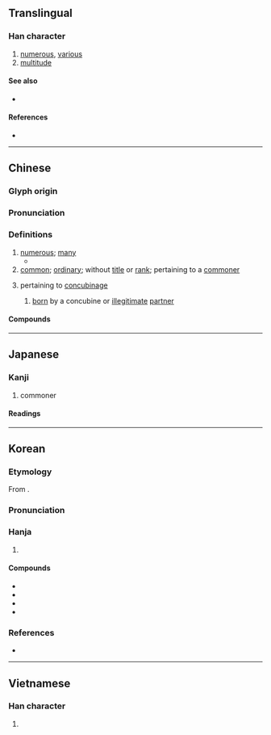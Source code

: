 {{also|庻}}
{{character info}}
{{character info|0x2F88D}}
==Translingual==

===Han character===
{{Han char|rn=53|rad=广|as=08|sn=11|four=00237|canj=ITF|ids=⿸广⿱廿灬}}

# [[numerous]], [[various]]
# [[multitude]]

====See also====
* {{l|mul|[[度]], [[席]]}}

====References====
* {{Han ref|kx=0347.200|dkj=09373|dj=0657.280|hdz=20886.150|uh=5EB6|ud=24246|bh=B166|bd=45414}}

----

==Chinese==
{{zh-forms}}

===Glyph origin===
{{Han etym}}

===Pronunciation===
{{zh-pron
|m=shù
|m-s=
|dg=
|c=syu3
|c-t=
|g=
|h=pfs=
|j=
|md=
|mn=qz:sìr/tw,xm:sù/zz:sì
|mn-t=
|w=
|x=
|mc=y
|oc=y
|cat=a
}}

===Definitions===
{{zh-hanzi}}

# [[numerous]]; [[many]]
#* {{zh-x|冉 ^有 曰：「既 庶 矣，又 何 加 焉？」曰：「富 之。」|Ran You said, "Since they are thus '''numerous''', what more shall be done for them?" "Enrich them," was the reply.|ref=Analects}}
# [[common]]; [[ordinary]]; without [[title]] or [[rank]]; pertaining to a [[commoner]]
#: {{zh-x|庶人|commoner}}
# {{lb|zh|chiefly|historical}} pertaining to [[concubinage]] {{gloss|a concept in the [[polygynous]] practices of traditional Chinese society}}
#: {{zh-ant|嫡}}
## {{q|especially}} [[born]] by a concubine or [[illegitimate]] [[partner]]

====Compounds====
{{zh-der|富庶|庶人|庶子|庶母|庶民|庶物|支庶|黎庶|庶幾|眾庶}}

----

==Japanese==

===Kanji===
{{ja-kanji|grade=c|rs=广08}}

# commoner

====Readings====
{{ja-readings
|goon=しょ
|kanon=しょ
|kun=もろもろ-, こいねが-う, ちかい
|nanori=ちかし
}}

----

==Korean==

===Etymology===
From {{der|ko|ltc|-}} {{ltc-l|庶}}. {{hanja-sinjeung|셔|sye}}

===Pronunciation===
{{ko-hanja-pron|서|l=y}}

===Hanja===
{{ko-hanja-search}}
{{ko-hanja|여러|서}}

# {{hanja form of|서|[[numerous]]; [[many]]}}

====Compounds====
{{der-top|Compounds}}
* {{ko-l|서민|[[commoner]]s|庶民}}
* {{ko-l|서인|[[common]] [[people]]; [[commoner]]|庶人}}
* {{ko-l|서얼|[[son]] of a [[concubine]]|庶孼}}
* {{ko-l|서자|[[son]] of a [[concubine]]|庶子}}
{{der-bottom}}

===References===
* {{R:hanjadoc|3096}}

----

==Vietnamese==

===Han character===
{{vi-readings|reading=thứ|rs=广08}}

# {{rfdef|vi|sort=广08}}